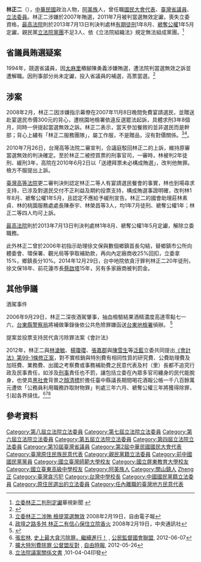 {{Infobox officeholder
| name                = 林正二
| image               =80027林正二.jpg
| office              = {{ROC}}第4-8屆[[立法委員|立法委員]]
| term_start          = 2012年2月1日 
| term_end            = 2013年7月13日<sup>當選無效</sup>
| constituency        = [[平地原住民選舉區|平地原住民選舉區]]
| term_start1         = 1999年2月1日
| term_end1           = 2010年7月26日
| constituency1       = [[平地原住民選舉區|平地原住民選舉區]]
| birth_date          = {{birth date and age|1952|1|2}}
| birth_place         = {{ROC|臺灣省}}[[臺東縣|臺東縣]]
| sex                 = 男
| nationality         = {{ROC}}
| party               = {{Pfp}}
| educate             = 教育研究所畢業
| alma_mater          = [[國立臺灣師範大學|國立臺灣師範大學]]
}}
{{Infobox EPW
| educate = 
*[[臺東縣太麻里鄉大王國民小學|臺東縣太麻里鄉大王國民小學]]畢業
*[[國立臺東高級中學|臺灣省立臺東中學]]畢業
*[[國立屏東大學|臺灣省立屏東師範專科學校]]畢業
*[[國立臺灣師範大學|國立臺灣師範大學]]教育學系畢業<br><span style="color: blue;">（1981年）</span>
*國立臺灣師範大學教育研究所<br><span style="color: blue;">（1988年）</span>
| past = 
* 高中主任
*國中校長<br><span style="color: blue;">（1991年－1994年）</span>
*國民大會（第二屆）代表<br><span style="color: blue;">（1991年－1994年）</span>
*臺灣省議會（第十屆）議員<br><span style="color: blue;">（1994年－1998年）</span>
*第四屆（平地原住民）立法委員<br><span style="color: blue;">（1999年－2002年）</span>
*第五屆（平地原住民）立法委員<br><span style="color: blue;">（2002年－2005年）</span>
*第六屆（平地原住民）立法委員<br><span style="color: blue;">（2005年－2008年）</span>
*第七屆（平地原住民）立法委員<br><span style="color: blue;">（2008年－2010年）（當選無效遭解職）</span>
*第八屆（平地原住民）立法委員<br><span style="color: blue;">（2012年－2013年）（判決定讞解職）</span>
*臺東救國團義工
* 那麓灣國際青商會會長
* 後備軍人輔導中心主任
* 中國國民黨第十四全代表
* 中國國民黨第十五全代表
* 中國國民黨中央候補委員
* 中國國民黨國民大會副書記長
* 臺灣省議會工作會副主委
* 臺東縣棒球委員會主任委員
* 臺灣職棒大聯盟理事
}}
'''林正二'''（{{bd|1952年|1月2日|catIdx=Lin林}}），[[中華民國|中華民國]]政治人物，[[阿美族|阿美族]]人，曾任職[[國民大會代表|國民大會代表]]、[[臺灣省議員|臺灣省議員]]、[[立法委員|立法委員]]。林正二涉嫌於2007年賄選，2011年7月被判當選無效定讞，喪失立委資格，[[最高法院_(中華民國)|最高法院]]則於2013年7月13日判決判處林[[有期徒刑|有期徒刑]]1年8月、[[褫奪公權|褫奪公權]]1年5月定讞，親民黨[[立法院|立法院]][[黨團|黨團]]不足3人、依《立法院組織法》規定無法組成黨團。<ref>[http://news.cts.com.tw/nownews/politics/201307/201307111275686.html 立委林正二判刑定讞]華視新聞 {{Wayback|url=http://news.cts.com.tw/nownews/politics/201307/201307111275686.html |date=20130720230721 }}</ref>

== 省議員賄選疑案 ==
1994年，競選省議員，因[[太麻里|太麻里]]樁腳陳勇義涉嫌賄選，遭法院判當選無效之訴並遭解職。因刑事部分尚未定讞，投入省議員的補選，高票當選。<ref>{{cite news | url=https://news.ltn.com.tw/news/politics/paper/696030 | title=數度解職再當選 老二創政壇奇蹟|date=2013-07-12 | newspaper=自由時報}}</ref>

== 涉案 ==
2008年2月，林正二因涉嫌指示幕僚在2007年11月8日晚間免費宴請選民，並贈送赴宴選民市價300元的背心，遭桃園地檢署依違反選罷法起訴，具體求刑3年8個月，同時一併提起當選無效之訴。林正二表示，當天參加餐敘的並非選民而是幹部；背心上繡有「林正二服務團隊」，屬工作服，不是贈品，沒有對價關係。<ref>[http://www.libertytimes.com.tw/2008/new/feb/19/today-p9.htm 立委林正二涉賄 檢提當選無效] {{Wayback|url=http://www.libertytimes.com.tw/2008/new/feb/19/today-p9.htm |date=20080413223017 }} 2008年2月19日，自由電子報</ref><ref>[http://www.cna.com.tw/localnews/specview.php?id=200802190077&area=f&spec=0005&page=01&code=321f4fe8e8268140589feeccb2cfe492 政壇之路多舛 林正二有信心保住立院香火]{{dead link|date=2018年3月 |bot=InternetArchiveBot |fix-attempted=yes }} 2008年2月19日，中央通訊社</ref>。

2010年7月26日，台灣高等法院二審宣判，合議庭駁回林正二的上訴，維持原審當選無效的判決確定。至於林正二被控買票的刑事官司，一審時，林被判2年徒刑、緩刑3年，高院在2010年6月2日以「送禮拜票未必構成賄選」，改判他無罪。檢方不服提出上訴。

[[臺灣高等法院|臺灣高等法院]]更二審判決則認定林正二等人有宴請選民餐會的事實，林也到場尋求支持，已涉及對選民交付不正利益及期約投票支持，構成賄選事證明確，改判林1年8月、褫奪公權1年5月，且認定不應給予緩刑宣告。林正二的國會助理莊林素貞、林的桃園服務處處長陳泰宇、林榮昌等3人，均1年7月徒刑、褫奪公權1年；林正二等四人均可上訴。

[[最高法院_(中華民國)|最高法院]]則於2013年7月13日判決判處林1年8月、褫奪公權1年5月定讞，解除立委職務。

此外林正二曾於2006年初指示助理徐文保與數個鄉鎮首長勾結，替鄉鎮市公所向體委會、環保署、觀光局等爭取補助款，再向內定廠商收25%回扣，立委拿15%，鄉鎮長分10%。2014年12月29日，台中地院依貪汙罪判林正二20年徒刑，徐文保18年、前花蓮市長[[蔡啟塔|蔡啟塔]]15年，另有多家廠商被判罰金。

== 其他爭議 ==
; 酒駕事件
2006年9月29日，林正二深夜酒駕肇事，抽血檢驗結果酒精濃度高達零點七一六，[[台東縣警察局|台東縣警察局]]將補做筆錄後依公共危險罪嫌函送[[台東地檢署|台東地檢署]]偵辦。 <ref>{{Cite web |url=http://www.epochtimes.com/b5/6/10/3/n1475258.htm |title=立委林正二酒駕肇事依公共危險罪函送偵辦 |access-date=2019-06-10 |archive-url=https://web.archive.org/web/20190502061649/http://www.epochtimes.com/b5/6/10/3/n1475258.htm |archive-date=2019-05-02 |dead-url=no }}</ref>

; 提案並投票支持民代貪污除罪法案《會計法》
2012年，林正二與[[林滄敏|林滄敏]]、[[楊瓊瓔|楊瓊瓔]]、[[張嘉郡|張嘉郡]]與[[陳雪生|陳雪生]]等[[泛藍|泛藍]]立委共同提出[[會計法第99-1條修正烏龍事件|《會計法》第99-1條修正案]]，對不實核銷與特別費有相同性質的研究費、公費助理費及加班費、業務費、出國之考察費或事務補助費之民意代表及村（里）長都不追究行政及民事責任，如涉及[[刑事|刑事]]責任也不罰，讓包括立委在內眾多官司纏身的民代能脫身，也使具[[台灣黑社會|黑社會]]背景之[[顏清標|顏清標]]於擔任臺中縣議長期間喝花酒報公帳一千八百餘萬元遭依「公務員利用職務詐取財物罪」判處三年六月、褫奪公權三年將獲得除罪，引起各界撻伐。<ref>[[張宏林|張宏林]], [http://www.ccw.org.tw/p/14842 史上最大貪污除罪，繼續進行！] {{Wayback|url=http://www.ccw.org.tw/p/14842 |date=20190502075230 }}, [[公民監督國會聯盟|公民監督國會聯盟]], 2012-06-07</ref><ref>[http://news.ltn.com.tw/news/politics/paper/586810 擴大特別費除罪 公督盟反對] {{Wayback|url=http://news.ltn.com.tw/news/politics/paper/586810 |date=20190502211255 }}, [[自由時報|自由時報]], 2012-05-26</ref><ref>[http://lis.ly.gov.tw/lgcgi/lgmeetimage?cfc7cfcecfc9c8cdc5cec8ced2cec8c9 立法院議案關係文書] {{Wayback|url=http://lis.ly.gov.tw/lgcgi/lgmeetimage?cfc7cfcecfc9c8cdc5cec8ced2cec8c9 |date=20190502183106 }},101-04-04印發</ref>

==參考資料==
{{Reflist}}

{{中華民國第四屆立法委員}}
{{中華民國第五屆立法委員}}
{{中華民國第六屆立法委員}}
{{中華民國第七屆立法委員}}
{{中華民國第八屆立法委員}}

{{DEFAULTSORT:Lin林}}
[[Category:第八屆立法院立法委員|Category:第八屆立法院立法委員]]
[[Category:第七屆立法院立法委員|Category:第七屆立法院立法委員]]
[[Category:第六屆立法院立法委員|Category:第六屆立法院立法委員]]
[[Category:第五屆立法院立法委員|Category:第五屆立法院立法委員]]
[[Category:第四屆立法院立法委員|Category:第四屆立法院立法委員]]
[[Category:第10屆臺灣省議員|Category:第10屆臺灣省議員]]
[[Category:第2屆中華民國國民大會代表|Category:第2屆中華民國國民大會代表]]
[[Category:臺灣原住民族民意代表|Category:臺灣原住民族民意代表]]
[[Category:親民黨籍立法委員|Category:親民黨籍立法委員]]
[[Category:前中國國民黨黨員|Category:前中國國民黨黨員]]
[[Category:國立臺灣師範大學校友|Category:國立臺灣師範大學校友]]
[[Category:國立屏東教育大學校友|Category:國立屏東教育大學校友]]
[[Category:國立臺東高級中學校友|Category:國立臺東高級中學校友]]
[[Category:阿美族人|Category:阿美族人]]
[[Category:關山鎮人|Category:關山鎮人]]
[[Category:林姓|Zheng正]]

[[Category:臺灣貪污犯|Category:臺灣貪污犯]]
[[Category:台灣中學校長|Category:台灣中學校長]]
[[Category:中國國民黨籍立法委員|Category:中國國民黨籍立法委員]]
[[Category:原住民選出的立法委員|Category:原住民選出的立法委員]]
[[Category:任內離職的臺灣地方民意代表|Category:任內離職的臺灣地方民意代表]]